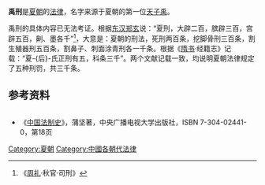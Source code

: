 '''禹刑'''是[[夏朝|夏朝]]的[[法律|法律]]，名字来源于夏朝的第一位[[天子|天子]][[禹|禹]]。

禹刑的具体内容已无法考证。根据[[东汉|东汉]][[郑玄|郑玄]]说：“夏刑，大辟二百，膑辟三百，宫辟五百，劓、墨各千”<ref>《[[周礼|周礼]]·秋官·司刑》</ref>，大意是：夏朝的刑法，死刑两百条，挖脚骨刑三百条，割生殖器刑五百条，割鼻子、刺面涂青刑各一千条。根据《[[隋书|隋书]]·经籍志》记载：“夏-{后}-氏正刑有五，科条三千”。两个文献记载一致，均说明夏朝法律规定了五种刑罚，共三千条。

== 参考资料 ==
<div class="references-small" style="-moz-column-count:2; column-count:2;"> 
<references />
</div>
*《[[中国法制史|中国法制史]]》，蒲坚著，中央广播电视大学出版社，ISBN 7-304-02441-0，第18页
{{中国古代法律制度}}

[[Category:夏朝|Category:夏朝]]
[[Category:中國各朝代法律|Category:中國各朝代法律]]